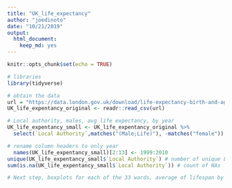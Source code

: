 ```yaml
---
title: "UK_life_expectancy"
author: "joedinoto"
date: "10/21/2019"
output: 
  html_document: 
    keep_md: yes
---
```


```r
knitr::opts_chunk$set(echo = TRUE)
```

```r
# libraries
library(tidyverse)
```


```r
# obtain the data
url = "https://data.london.gov.uk/download/life-expectancy-birth-and-age-65-ward/38b6745f-168a-493d-9ff4-2b3ba63e86f2/life-expectancy-ward-at-Birth.csv"
UK_life_expentancy_original <- readr::read_csv(url)
```

```r
# Local authority, males, avg life expectancy, by year
UK_life_expentancy_small <- UK_life_expentancy_original %>%
  select(`Local Authority`,matches("(Male;Life)"), -matches("female")) 
```
```r
# rename column headers to only year
  names(UK_life_expentancy_small)[2:13] <- 1999:2010
unique(UK_life_expentancy_small$`Local Authority`) # number of unique Local Authorities
sum(is.na(UK_life_expentancy_small$`Local Authority`)) # count of NAs
```
```r
# Next step, boxplots for each of the 33 wards, average of lifespan by year
```


